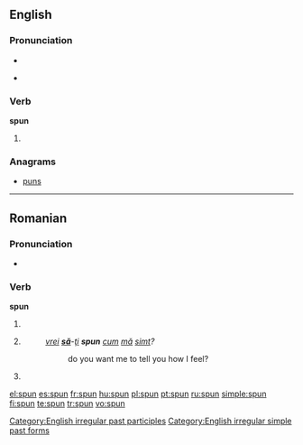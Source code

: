 ==English==

===Pronunciation===
* {{IPA|/'spʌn/}}
* {{audio|en-us-spun.ogg|Audio (US)}}
*: {{rhymes|ʌn}}

===Verb===
'''spun'''

# {{past of|[[spin]]}}

===Anagrams===
* [[puns]]

[[Category:English irregular past participles]]
[[Category:English irregular simple past forms]]

----

==Romanian==

===Pronunciation===
* {{IPA|[spun]|lang=ro}}

===Verb===
'''spun'''

# {{ro-form-verb|1s|pres|spune}}
# {{ro-form-verb|1s|sub|spune}}
#: ''[[vrei]] '''[[să]]'''-[[îţi|ţi]] '''spun''' [[cum]] [[mă]] [[simt]]?''
#:: do you want me to tell you how I feel?
# {{ro-form-verb|3p|pres|spune}}

[[el:spun]]
[[es:spun]]
[[fr:spun]]
[[hu:spun]]
[[pl:spun]]
[[pt:spun]]
[[ru:spun]]
[[simple:spun]]
[[fi:spun]]
[[te:spun]]
[[tr:spun]]
[[vo:spun]]